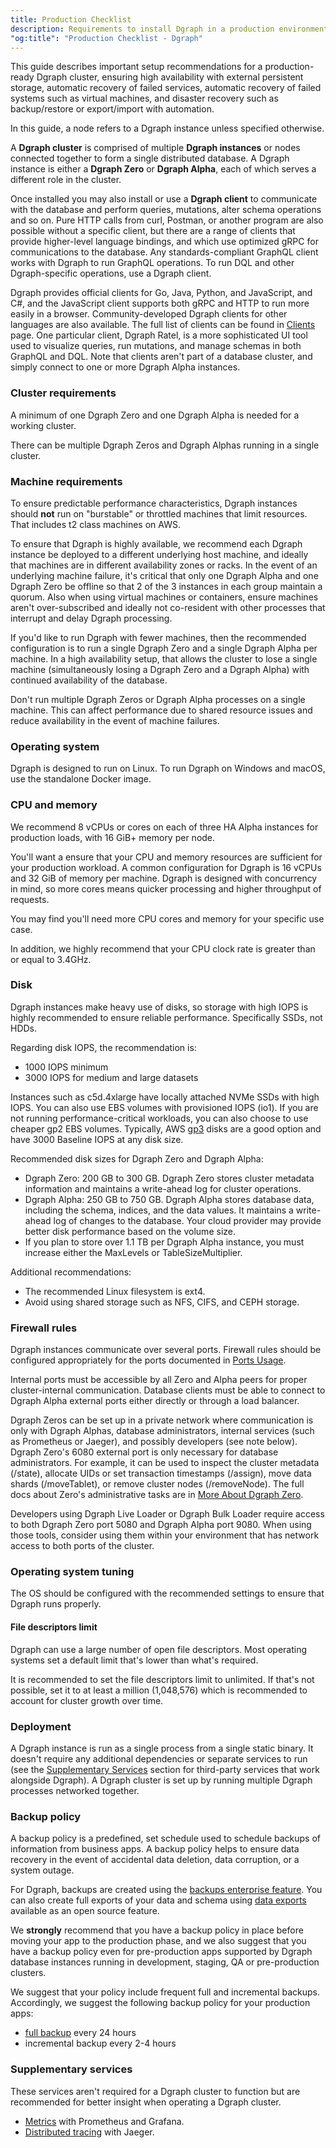 ```yaml
---
title: Production Checklist
description: Requirements to install Dgraph in a production environment
"og:title": "Production Checklist - Dgraph"
---
```



<DgraphWIP />

This guide describes important setup recommendations for a production-ready
Dgraph cluster, ensuring high availability with external persistent storage,
automatic recovery of failed services, automatic recovery of failed systems such
as virtual machines, and disaster recovery such as backup/restore or
export/import with automation.

<Note>
  In this guide, a node refers to a Dgraph instance unless specified otherwise.
</Note>

A **Dgraph cluster** is comprised of multiple **Dgraph instances** or nodes
connected together to form a single distributed database. A Dgraph instance is
either a **Dgraph Zero** or **Dgraph Alpha**, each of which serves a different
role in the cluster.

Once installed you may also install or use a **Dgraph client** to communicate
with the database and perform queries, mutations, alter schema operations and so
on. Pure HTTP calls from curl, Postman, or another program are also possible
without a specific client, but there are a range of clients that provide
higher-level language bindings, and which use optimized gRPC for communications
to the database. Any standards-compliant GraphQL client works with Dgraph to run
GraphQL operations. To run DQL and other Dgraph-specific operations, use a
Dgraph client.

Dgraph provides official clients for Go, Java, Python, and JavaScript, and C#,
and the JavaScript client supports both gRPC and HTTP to run more easily in a
browser. Community-developed Dgraph clients for other languages are also
available. The full list of clients can be found in
[Clients](/dgraph/sdks/overview) page. One particular client, Dgraph Ratel, is a
more sophisticated UI tool used to visualize queries, run mutations, and manage
schemas in both GraphQL and DQL. Note that clients aren't part of a database
cluster, and simply connect to one or more Dgraph Alpha instances.

### Cluster requirements

A minimum of one Dgraph Zero and one Dgraph Alpha is needed for a working
cluster.

There can be multiple Dgraph Zeros and Dgraph Alphas running in a single
cluster.

### Machine requirements

To ensure predictable performance characteristics, Dgraph instances should
**not** run on "burstable" or throttled machines that limit resources. That
includes t2 class machines on AWS.

To ensure that Dgraph is highly available, we recommend each Dgraph instance be
deployed to a different underlying host machine, and ideally that machines are
in different availability zones or racks. In the event of an underlying machine
failure, it's critical that only one Dgraph Alpha and one Dgraph Zero be offline
so that 2 of the 3 instances in each group maintain a quorum. Also when using
virtual machines or containers, ensure machines aren't over-subscribed and
ideally not co-resident with other processes that interrupt and delay Dgraph
processing.

If you'd like to run Dgraph with fewer machines, then the recommended
configuration is to run a single Dgraph Zero and a single Dgraph Alpha per
machine. In a high availability setup, that allows the cluster to lose a single
machine (simultaneously losing a Dgraph Zero and a Dgraph Alpha) with continued
availability of the database.

Don't run multiple Dgraph Zeros or Dgraph Alpha processes on a single machine.
This can affect performance due to shared resource issues and reduce
availability in the event of machine failures.

### Operating system

Dgraph is designed to run on Linux. To run Dgraph on Windows and macOS, use the
standalone Docker image.

### CPU and memory

We recommend 8 vCPUs or cores on each of three HA Alpha instances for production
loads, with 16 GiB+ memory per node.

You'll want a ensure that your CPU and memory resources are sufficient for your
production workload. A common configuration for Dgraph is 16 vCPUs and 32 GiB of
memory per machine. Dgraph is designed with concurrency in mind, so more cores
means quicker processing and higher throughput of requests.

You may find you'll need more CPU cores and memory for your specific use case.

In addition, we highly recommend that your CPU clock rate is greater than or
equal to 3.4GHz.

### Disk

Dgraph instances make heavy use of disks, so storage with high IOPS is highly
recommended to ensure reliable performance. Specifically SSDs, not HDDs.

Regarding disk IOPS, the recommendation is:

- 1000 IOPS minimum
- 3000 IOPS for medium and large datasets

Instances such as c5d.4xlarge have locally attached NVMe SSDs with high IOPS.
You can also use EBS volumes with provisioned IOPS (io1). If you are not running
performance-critical workloads, you can also choose to use cheaper gp2 EBS
volumes. Typically, AWS
[gp3](https://aws.amazon.com/about-aws/whats-new/2020/12/introducing-new-amazon-ebs-general-purpose-volumes-gp3/?nc1=h_ls)
disks are a good option and have 3000 Baseline IOPS at any disk size.

Recommended disk sizes for Dgraph Zero and Dgraph Alpha:

- Dgraph Zero: 200 GB to 300 GB. Dgraph Zero stores cluster metadata information
  and maintains a write-ahead log for cluster operations.
- Dgraph Alpha: 250 GB to 750 GB. Dgraph Alpha stores database data, including
  the schema, indices, and the data values. It maintains a write-ahead log of
  changes to the database. Your cloud provider may provide better disk
  performance based on the volume size.
- If you plan to store over 1.1 TB per Dgraph Alpha instance, you must increase
  either the MaxLevels or TableSizeMultiplier.

Additional recommendations:

- The recommended Linux filesystem is ext4.
- Avoid using shared storage such as NFS, CIFS, and CEPH storage.

### Firewall rules

Dgraph instances communicate over several ports. Firewall rules should be
configured appropriately for the ports documented in
[Ports Usage](./ports-usage).

Internal ports must be accessible by all Zero and Alpha peers for proper
cluster-internal communication. Database clients must be able to connect to
Dgraph Alpha external ports either directly or through a load balancer.

Dgraph Zeros can be set up in a private network where communication is only with
Dgraph Alphas, database administrators, internal services (such as Prometheus or
Jaeger), and possibly developers (see note below). Dgraph Zero's 6080 external
port is only necessary for database administrators. For example, it can be used
to inspect the cluster metadata (/state), allocate UIDs or set transaction
timestamps (/assign), move data shards (/moveTablet), or remove cluster nodes
(/removeNode). The full docs about Zero's administrative tasks are in
[More About Dgraph Zero](/dgraph/self-managed/dgraph-zero).

<Note>
  Developers using Dgraph Live Loader or Dgraph Bulk Loader require access to
  both Dgraph Zero port 5080 and Dgraph Alpha port 9080. When using those tools,
  consider using them within your environment that has network access to both
  ports of the cluster.
</Note>

### Operating system tuning

The OS should be configured with the recommended settings to ensure that Dgraph
runs properly.

#### File descriptors limit

Dgraph can use a large number of open file descriptors. Most operating systems
set a default limit that's lower than what's required.

It is recommended to set the file descriptors limit to unlimited. If that's not
possible, set it to at least a million (1,048,576) which is recommended to
account for cluster growth over time.

### Deployment

A Dgraph instance is run as a single process from a single static binary. It
doesn't require any additional dependencies or separate services to run (see the
[Supplementary Services](#supplementary-services) section for third-party
services that work alongside Dgraph). A Dgraph cluster is set up by running
multiple Dgraph processes networked together.

### Backup policy

A backup policy is a predefined, set schedule used to schedule backups of
information from business apps. A backup policy helps to ensure data recovery in
the event of accidental data deletion, data corruption, or a system outage.

For Dgraph, backups are created using the
[backups enterprise feature](/dgraph/enterprise/binary-backups). You can also
create full exports of your data and schema using
[data exports](/dgraph/admin/export) available as an open source feature.

We **strongly** recommend that you have a backup policy in place before moving
your app to the production phase, and we also suggest that you have a backup
policy even for pre-production apps supported by Dgraph database instances
running in development, staging, QA or pre-production clusters.

We suggest that your policy include frequent full and incremental backups.
Accordingly, we suggest the following backup policy for your production apps:

- [full backup](/dgraph/enterprise/binary-backups#forcing-a-full-backup) every
  24 hours
- incremental backup every 2-4 hours

### Supplementary services

These services aren't required for a Dgraph cluster to function but are
recommended for better insight when operating a Dgraph cluster.

- [Metrics](/dgraph/admin/metrics) with Prometheus and Grafana.
- [Distributed tracing](/dgraph/admin/traces) with Jaeger.
